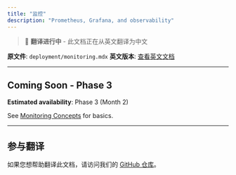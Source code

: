 ```yaml
---
title: "监控"
description: "Prometheus, Grafana, and observability"
---
```


> 🚧 **翻译进行中** - 此文档正在从英文翻译为中文

**原文件**: `deployment/monitoring.mdx`
**英文版本**: [查看英文文档](/en/deployment/monitoring)

---


## Coming Soon - Phase 3

**Estimated availability**: Phase 3 (Month 2)

See [Monitoring Concepts](/cn/quickstart/concepts/monitoring) for basics.


---

## 参与翻译

如果您想帮助翻译此文档，请访问我们的 [GitHub 仓库](https://github.com/Kocoro-lab/Shannon)。
